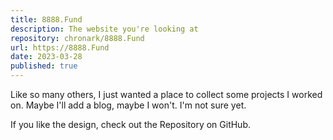 ```yaml
---
title: 8888.Fund
description: The website you're looking at
repository: chronark/8888.Fund
url: https://8888.Fund
date: 2023-03-28
published: true
---
```



Like so many others, I just wanted a place to collect some projects I worked on. Maybe I'll add a blog, maybe I won't. I'm not sure yet.

If you like the design, check out the Repository on GitHub.

